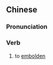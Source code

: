 {{also|壮胆}}
==Chinese==
{{zh-forms|s=壮胆}}

===Pronunciation===
{{zh-pron
|m=zhuàngdǎn
|c=zong3 daam2
|h=pfs=chong-tám
|mn=chòng-táⁿ
|cat=v
}}

===Verb===
{{zh-verb}}

# to [[embolden]]